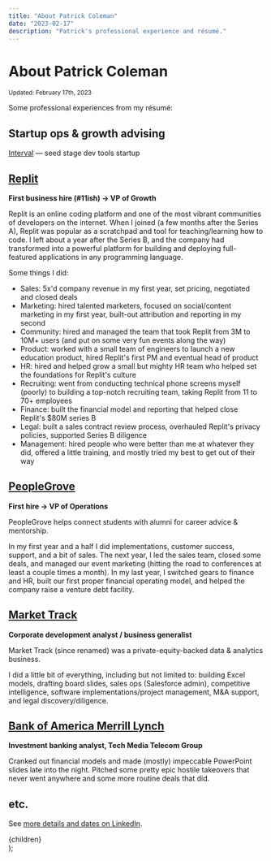 ```yaml
---
title: "About Patrick Coleman"
date: "2023-02-17"
description: "Patrick's professional experience and résumé."
---
```



# About Patrick Coleman

<small>
  <time dateTime={date}>Updated: February 17th, 2023</time>
</small>

Some professional experiences from my résumé:

## Startup ops & growth advising

[Interval](https://interval.com/) — seed stage dev tools startup

## [Replit](https://replit.com)

**First business hire (#11ish) → VP of Growth**

Replit is an online coding platform and one of the most vibrant communities of developers on the internet. When I joined (a few months after the Series A), Replit was popular as a scratchpad and tool for teaching/learning how to code. I left about a year after the Series B, and the company had transformed into a powerful platform for building and deploying full-featured applications in any programming language.

Some things I did:

- Sales: 5x'd company revenue in my first year, set pricing, negotiated and closed deals
- Marketing: hired talented marketers, focused on social/content marketing in my first year, built-out attribution and reporting in my second
- Community: hired and managed the team that took Replit from 3M to 10M+ users (and put on some very fun events along the way)
- Product: worked with a small team of engineers to launch a new education product, hired Replit's first PM and eventual head of product
- HR: hired and helped grow a small but mighty HR team who helped set the foundations for Replit's culture
- Recruiting: went from conducting technical phone screens myself (poorly) to building a top-notch recruiting team, taking Replit from 11 to 70+ employees
- Finance: built the financial model and reporting that helped close Replit's $80M series B
- Legal: built a sales contract review process, overhauled Replit's privacy policies, supported Series B diligence
- Management: hired people who were better than me at whatever they did, offered a little training, and mostly tried my best to get out of their way

## [PeopleGrove](https://www.peoplegrove.com/)

**First hire → VP of Operations**

PeopleGrove helps connect students with alumni for career advice & mentorship.

In my first year and a half I did implementations, customer success, support, and a bit of sales. The next year, I led the sales team, closed some deals, and managed our event marketing (hitting the road to conferences at least a couple times a month). In my last year, I switched gears to finance and HR, built our first proper financial operating model, and helped the company raise a venture debt facility.

## [Market Track](https://markettrack.com/)

**Corporate development analyst / business generalist**

Market Track (since renamed) was a private-equity-backed data & analytics business.

I did a little bit of everything, including but not limited to: building Excel models, drafting board slides, sales ops (Salesforce admin), competitive intelligence, software implementations/project management, M&A support, and legal discovery/diligence.

## [Bank of America Merrill Lynch](https://bofaml.com/)

**Investment banking analyst, Tech Media Telecom Group**

Cranked out financial models and made (mostly) impeccable PowerPoint slides late into the night. Pitched some pretty epic hostile takeovers that never went anywhere and some more routine deals that did.

## etc.

See [more details and dates on LinkedIn](https://www.linkedin.com/in/patrickscoleman/details/experience/).

  <Layout title={title} description={description}>
    <MDXProvider components={MdxComponents}>
      <div className="prose max-w-none prose-stone dark:prose-invert dark:prose-headings:text-text-darkbold dark:prose-a:text-text-darkbold dark:prose-strong:text-text-darkbold">
        {children}
      </div>
    </MDXProvider>
  </Layout>
);

